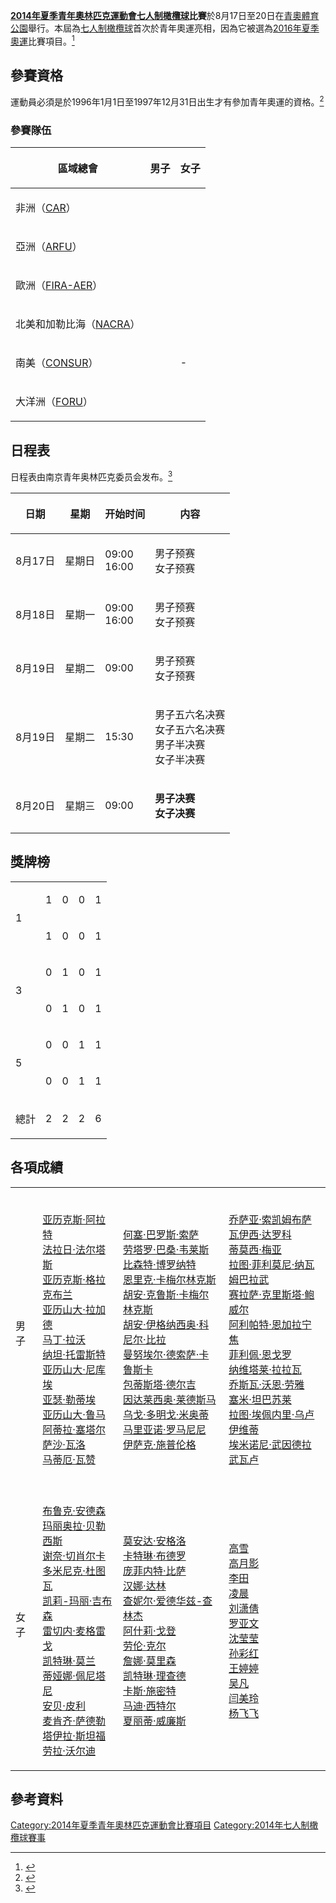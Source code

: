 {{noteTA|G1=Sports}}
{{Infobox Olympic event
|event = 七人制橄欖球
|games = 2014年夏季青年
|image = [[File:Olympic_rings_without_rims.svg|centre]]
|caption = 
|venue = [[青奧體育公園|青奧體育公園]]
|date = 8月17日至20日
|competitors = 
|nations = 
|prev = 第一屆
|next = [[2018年夏季青年奧林匹克運動會七人制橄欖球比賽|2018]]
}}

{{2014年夏季青年奧林匹克運動會七人制橄欖球比賽}}

'''[[2014年夏季青年奧林匹克運動會|2014年夏季青年奧林匹克運動會]][[七人制橄欖球|七人制橄欖球]]比賽'''於8月17日至20日在[[青奧體育公園|青奧體育公園]]舉行。本屆為[[七人制橄欖球|七人制橄欖球]]首次於青年奧運亮相，因為它被選為[[2016年夏季奧林匹克運動會|2016年夏季奧運]]比賽項目。<ref>{{cite news|url=http://seattletimes.nwsource.com/html/sports/2009656175_apolyiocnewsports.html|title=Golf, rugby backed by IOC board for 2016 Games|last=Wilson|first=Stephen|date=August 13, 2009|agency=Associated Press|accessdate=14 August 2009|work=The Seattle Times|archive-date=2011-06-04|archive-url=https://web.archive.org/web/20110604091017/http://seattletimes.nwsource.com/html/sports/2009656175_apolyiocnewsports.html|dead-url=no}}</ref>

==參賽資格==

運動員必須是於1996年1月1日至1997年12月31日出生才有參加青年奧運的資格。<ref name=Rugby>{{cite news | url=http://www.olympics.ie/wp-content/uploads/2012/11/IRB-Rugby-Sevens.pdf | title=Qualification System: Rugby Sevens | work=[[International_Rugby_Board|International Rugby Board]] | date=May 2012 | accessdate=2014-06-21 | archive-date=2014-08-10 | archive-url=https://web.archive.org/web/20140810073034/http://www.olympics.ie/wp-content/uploads/2012/11/IRB-Rugby-Sevens.pdf | dead-url=no }}</ref>

===參賽隊伍===

{| class="wikitable"
|-
! 區域總會 !! 男子 !! 女子
|-
| 非洲（[[非洲橄欖球總會|CAR]]） || {{flagIOC|KEN|2014年夏季青年}} || {{flagIOC|TUN|2014年夏季青年}}
|-
| 亞洲（[[亞洲橄欖球總會|ARFU]]） || {{flagIOC|JPN|2014年夏季青年}} || {{flagIOC|CHN|2014年夏季青年}}
|-
| 歐洲（[[歐洲橄欖球協會|FIRA-AER]]） || {{flagIOC|FRA|2014年夏季青年}} ||  {{flagIOC|ESP|2014年夏季青年}}
|-
| 北美和加勒比海（[[北美加勒比橄欖球協會|NACRA]]） || {{flagIOC|USA|2014年夏季青年}}  ||  {{flagIOC|CAN|2014年夏季青年}}<br>{{flagIOC|USA|2014年夏季青年}}
|-
| 南美（[[南美橄欖球總會|CONSUR]]） || {{flagIOC|ARG|2014年夏季青年}} || -
|-
| 大洋洲（[[大洋洲橄欖球總會|FORU]]） || {{flagIOC|FIJ|2014年夏季青年}} ||  {{flagIOC|AUS|2014年夏季青年}}
|}

==日程表==
{{UTC+8}}
日程表由南京青年奥林匹克委员会发布。<ref>{{cite news | url=http://mat1.gtimg.com/nanjing2014/qingaosucai/Rugby.pdf | title=Sport Explanatory Brochure: Rugby sevens | work=Nanjing Youth Olympic Games Organizing Committee | date=2014-03-04 | accessdate=2014-06-21 | archive-date=2014-06-26 | archive-url=https://web.archive.org/web/20140626160708/http://mat1.gtimg.com/nanjing2014/qingaosucai/Rugby.pdf | dead-url=no }}</ref>

{| class="wikitable"
|-
! 日期 !! 星期 !! 开始时间 !! 内容
|-
| 8月17日 || 星期日 || 09:00<br>16:00 || 男子预赛<br>女子预赛
|-
| 8月18日 || 星期一 || 09:00<br>16:00 || 男子预赛<br>女子预赛
|-
| 8月19日 || 星期二 || 09:00 || 男子预赛<br>女子预赛
|-
| 8月19日 || 星期二 || 15:30 || 男子五六名决赛<br>女子五六名决赛<br>男子半决赛<br>女子半决赛
|-
| 8月20日 || 星期三 || 09:00 || '''男子决赛'''<br>'''女子决赛'''
|}

==獎牌榜==
{| {{RankedMedalTable}}
|-
| rowspan="2" | 1 ||align=left|{{flagIOC|AUS|2014年夏季青年}} || 1 || 0 || 0 || 1
|-
| align=left|{{flagIOC|FRA|2014年夏季青年}} || 1 || 0 || 0 || 1
|-
| rowspan="2" | 3 ||align=left|{{flagIOC|ARG|2014年夏季青年}} || 0 || 1 || 0 || 1
|-
| align=left|{{flagIOC|CAN|2014年夏季青年}} || 0 || 1 || 0 || 1
|-
| rowspan="2" | 5 ||align=left|{{flagIOC|CHN|2014年夏季青年}} || 0 || 0 || 1 || 1
|-
| align=left|{{flagIOC|FIJ|2014年夏季青年}} || 0 || 0 || 1 || 1
|- class="sortbottom"
!colspan=2| 總計 || 2 || 2 || 2 || 6
|}

==各項成績==
{| {{MedalistTable|type=項目}}
|-
| 男子 <br>{{DetailsLink|2014年夏季青年奧林匹克運動會男子七人制橄欖球比賽}}
|{{FlagIOCteam|FRA|2014年夏季青年}} <br> [[亚历克斯·阿拉特|亚历克斯·阿拉特]] <br> [[法拉日·法尔塔斯|法拉日·法尔塔斯]]<br> [[亚历克斯·格拉克布兰|亚历克斯·格拉克布兰]] <br> [[亚历山大·拉加德|亚历山大·拉加德]] <br> [[马丁·拉沃|马丁·拉沃]] <br> [[纳坦·托雷斯特|纳坦·托雷斯特]] <br> [[亚历山大·尼库埃|亚历山大·尼库埃]] <br> [[亚瑟·勒蒂埃|亚瑟·勒蒂埃]] <br> [[亚历山大·鲁马|亚历山大·鲁马]] <br> [[阿蒂拉·塞塔尔|阿蒂拉·塞塔尔]] <br> [[萨沙·瓦洛|萨沙·瓦洛]] <br> [[马蒂厄·瓦赞|马蒂厄·瓦赞]] 
|{{FlagIOCteam|ARG|2014年夏季青年}} <br> [[何塞·巴罗斯·索萨|何塞·巴罗斯·索萨]] <br> [[劳塔罗·巴桑·韦莱斯|劳塔罗·巴桑·韦莱斯]] <br> [[比森特·博罗纳特|比森特·博罗纳特]] <br> [[恩里克·卡梅尔林克斯|恩里克·卡梅尔林克斯]] <br> [[胡安·克鲁斯·卡梅尔林克斯|胡安·克鲁斯·卡梅尔林克斯]] <br> [[胡安·伊格纳西奥·科尼尔·比拉|胡安·伊格纳西奥·科尼尔·比拉]] <br> [[曼努埃尔·德索萨·卡鲁斯卡|曼努埃尔·德索萨·卡鲁斯卡]] <br> [[包蒂斯塔·德尔吉|包蒂斯塔·德尔吉]] <br> [[因达莱西奥·莱德斯马|因达莱西奥·莱德斯马]] <br> [[乌戈·多明戈·米奥蒂|乌戈·多明戈·米奥蒂]] <br> [[马里亚诺·罗马尼尼|马里亚诺·罗马尼尼]] <br> [[伊萨克·施普伦格|伊萨克·施普伦格]] 
|{{FlagIOCteam|FIJ|2014年夏季青年}} <br> [[乔萨亚·索凯姆布萨|乔萨亚·索凯姆布萨]] <br> [[瓦伊西·达罗科|瓦伊西·达罗科]]<br> [[蒂莫西·梅亚|蒂莫西·梅亚]] <br> [[拉图·菲利莫尼·纳瓦姆巴拉武|拉图·菲利莫尼·纳瓦姆巴拉武]]  <br> [[赛拉萨·克里斯塔·鲍威尔|赛拉萨·克里斯塔·鲍威尔]] <br> [[阿利帕特·恩加拉宁焦|阿利帕特·恩加拉宁焦]] <br> [[菲利佩·恩戈罗|菲利佩·恩戈罗]] <br> [[纳维塔莱·拉拉瓦|纳维塔莱·拉拉瓦]] <br> [[乔斯瓦·沃恩·劳雅|乔斯瓦·沃恩·劳雅]] <br> [[塞米·坦巴苏莱|塞米·坦巴苏莱]] <br> [[拉图·埃佩内里·乌卢伊维蒂|拉图·埃佩内里·乌卢伊维蒂]] <br> [[埃米诺尼·武因德拉武瓦卢|埃米诺尼·武因德拉武瓦卢]]
|-
| 女子 <br>{{DetailsLink|2014年夏季青年奧林匹克運動會女子七人制橄欖球比賽}}
|{{FlagIOCteam|AUS|2014年夏季青年}} <br> [[布鲁克·安德森|布鲁克·安德森]] <br> [[玛丽奥拉·贝勒西斯|玛丽奥拉·贝勒西斯]]<br> [[谢奈·切肖尔卡|谢奈·切肖尔卡]] <br> [[多米尼克·杜图瓦|多米尼克·杜图瓦]]  <br> [[凯莉-玛丽·吉布森|凯莉-玛丽·吉布森]] <br> [[雷切内·麦格雷戈|雷切内·麦格雷戈]] <br> [[凯特琳·莫兰|凯特琳·莫兰]] <br> [[蒂娅娜·佩尼塔尼|蒂娅娜·佩尼塔尼]] <br> [[安贝·皮利|安贝·皮利]] <br> [[麦肯齐·萨德勒|麦肯齐·萨德勒]] <br> [[塔伊拉·斯坦福|塔伊拉·斯坦福]] <br> [[劳拉·沃尔迪|劳拉·沃尔迪]] 
|{{FlagIOCteam|CAN|2014年夏季青年}} <br> [[莫安达·安格洛|莫安达·安格洛]] <br> [[卡特琳·布德罗|卡特琳·布德罗]]<br> [[庞菲内特·比萨|庞菲内特·比萨]] <br> [[汉娜·达林|汉娜·达林]]  <br> [[查妮尔·爱德华兹-查林杰|查妮尔·爱德华兹-查林杰]] <br> [[阿什莉·戈登|阿什莉·戈登]] <br> [[劳伦·克尔|劳伦·克尔]] <br> [[詹娜·莫里森|詹娜·莫里森]] <br> [[凯特琳·理查德|凯特琳·理查德]] <br> [[卡斯·施密特|卡斯·施密特]] <br> [[马迪·西特尔|马迪·西特尔]] <br> [[夏丽蒂·威廉斯|夏丽蒂·威廉斯]] 
|{{FlagIOCteam|CHN|2014年夏季青年}} <br> [[高雪|高雪]] <br> [[高月影|高月影]]<br> [[李田|李田]] <br> [[凌晨_(运动员)|凌晨]] <br> [[刘潇倩|刘潇倩]] <br> [[罗亚文|罗亚文]] <br> [[沈莹莹|沈莹莹]] <br> [[孙彩红|孙彩红]] <br> [[王婷婷|王婷婷]] <br> [[吴凡|吴凡]] <br> [[闫美玲|闫美玲]] <br> [[杨飞飞_(橄榄球运动员)|杨飞飞]]
|}

==參考資料==
{{Reflist}}

{{2014年夏季青年奧林匹克運動會項目}}
{{青年奧林匹克運動會七人制橄欖球比賽}}

{{DEFAULTSORT:Rugby sevens At The 2014 Summer Youth Olympics}}
[[Category:2014年夏季青年奧林匹克運動會比賽項目|Category:2014年夏季青年奧林匹克運動會比賽項目]]
[[Category:2014年七人制橄欖球賽事|Category:2014年七人制橄欖球賽事]]